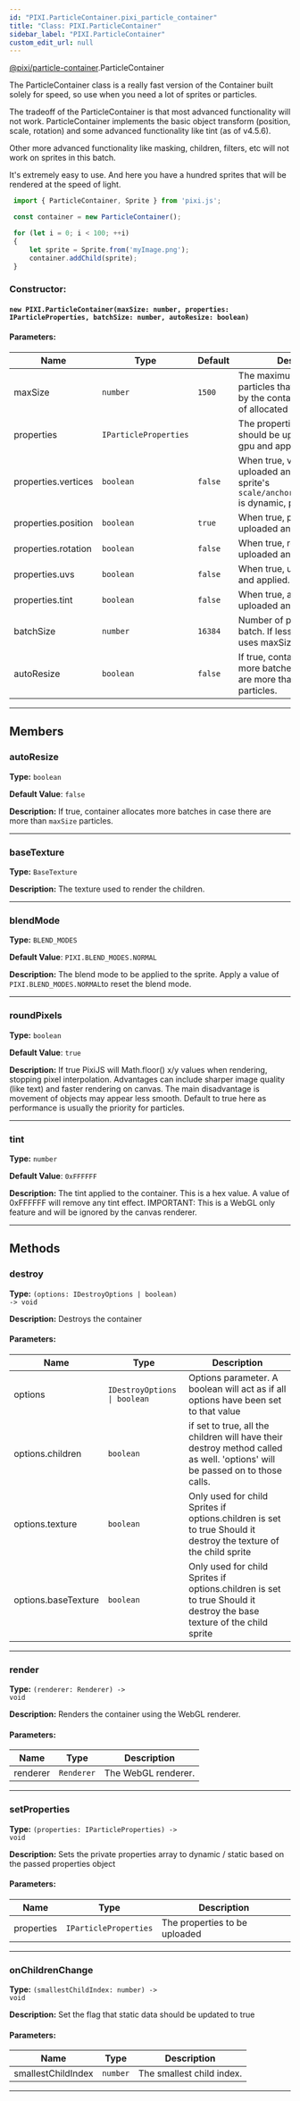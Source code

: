 ```yaml
---
id: "PIXI.ParticleContainer.pixi_particle_container"
title: "Class: PIXI.ParticleContainer"
sidebar_label: "PIXI.ParticleContainer"
custom_edit_url: null
---
```



<div class="package-name">

[@pixi/particle-container](../modules/pixi_particle_container).ParticleContainer

</div>


The ParticleContainer class is a really fast version of the Container built solely for speed, so use when you need a lot of sprites or particles.

The tradeoff of the ParticleContainer is that most advanced functionality will not work. ParticleContainer implements the basic object transform (position, scale, rotation) and some advanced functionality like tint (as of v4.5.6).

Other more advanced functionality like masking, children, filters, etc will not work on sprites in this batch.

It's extremely easy to use. And here you have a hundred sprites that will be rendered at the speed of light.


```js
 import { ParticleContainer, Sprite } from 'pixi.js';

 const container = new ParticleContainer();

 for (let i = 0; i < 100; ++i)
 {
     let sprite = Sprite.from('myImage.png');
     container.addChild(sprite);
 }
```
      

        

<article>

### Constructor:
<h4><code>new PIXI.ParticleContainer(maxSize&#58; number, properties&#58; IParticleProperties, batchSize&#58; number, autoResize&#58; boolean) </code></h4>

#### Parameters:
| Name                | Type                             | Default            | Description                                                                                                             |
| ------------------- | -------------------------------- | ------------------ | ----------------------------------------------------------------------------------------------------------------------- |
| maxSize             | <code>number</code>              | <code>1500</code>  | The maximum number of particles that can be rendered by the container. Affects size of allocated buffers.               |
| properties          | <code>IParticleProperties</code> | <code></code>      | The properties of children that should be uploaded to the gpu and applied.                                              |
| properties.vertices | <code>boolean</code>             | <code>false</code> | When true, vertices be uploaded and applied. if sprite's ` scale/anchor/trim/frame/orig` is dynamic, please set `true`. |
| properties.position | <code>boolean</code>             | <code>true</code>  | When true, position be uploaded and applied.                                                                            |
| properties.rotation | <code>boolean</code>             | <code>false</code> | When true, rotation be uploaded and applied.                                                                            |
| properties.uvs      | <code>boolean</code>             | <code>false</code> | When true, uvs be uploaded and applied.                                                                                 |
| properties.tint     | <code>boolean</code>             | <code>false</code> | When true, alpha and tint be uploaded and applied.                                                                      |
| batchSize           | <code>number</code>              | <code>16384</code> | Number of particles per batch. If less than maxSize, it uses maxSize instead.                                           |
| autoResize          | <code>boolean</code>             | <code>false</code> | If true, container allocates more batches in case there are more than `maxSize` particles.                              |

</article>

---------------------------------------




## Members
<article>

### autoResize 
**Type:** <code>boolean</code>

**Default Value**: <code>false</code>

**Description:** If true, container allocates more batches in case there are more than `maxSize` particles.

</article>


---------------------------------------

<article>

### baseTexture 
**Type:** <code>BaseTexture</code>

**Description:** The texture used to render the children.

</article>


---------------------------------------

<article>

### blendMode 
**Type:** <code>BLEND_MODES</code>

**Default Value**: <code>PIXI.BLEND_MODES.NORMAL</code>

**Description:** The blend mode to be applied to the sprite. Apply a value of `PIXI.BLEND_MODES.NORMAL`to reset the blend mode.

</article>


---------------------------------------

<article>

### roundPixels 
**Type:** <code>boolean</code>

**Default Value**: <code>true</code>

**Description:** If true PixiJS will Math.floor() x/y values when rendering, stopping pixel interpolation. Advantages can include sharper image quality (like text) and faster rendering on canvas. The main disadvantage is movement of objects may appear less smooth. Default to true here as performance is usually the priority for particles.

</article>


---------------------------------------

<article>

### tint 
**Type:** <code>number</code>

**Default Value**: <code>0xFFFFFF</code>

**Description:** The tint applied to the container. This is a hex value. A value of 0xFFFFFF will remove any tint effect. IMPORTANT&#58; This is a WebGL only feature and will be ignored by the canvas renderer.

</article>


---------------------------------------


## Methods
<article>

### destroy 
**Type:** <code>(options&#58; IDestroyOptions &#124; boolean) -&#62; void</code>

**Description:** Destroys the container

#### Parameters:
| Name                | Type                                        | Description                                                                                                                 |
| ------------------- | ------------------------------------------- | --------------------------------------------------------------------------------------------------------------------------- |
| options             | <code>IDestroyOptions &#124; boolean</code> | Options parameter. A boolean will act as if all options have been set to that value                                         |
| options.children    | <code>boolean</code>                        | if set to true, all the children will have their destroy method called as well. 'options' will be passed on to those calls. |
| options.texture     | <code>boolean</code>                        | Only used for child Sprites if options.children is set to true Should it destroy the texture of the child sprite            |
| options.baseTexture | <code>boolean</code>                        | Only used for child Sprites if options.children is set to true Should it destroy the base texture of the child sprite       |
</article>


---------------------------------------

<article>

### render 
**Type:** <code>(renderer&#58; Renderer) -&#62; void</code>

**Description:** Renders the container using the WebGL renderer.

#### Parameters:
| Name     | Type                  | Description         |
| -------- | --------------------- | ------------------- |
| renderer | <code>Renderer</code> | The WebGL renderer. |
</article>


---------------------------------------

<article>

### setProperties 
**Type:** <code>(properties&#58; IParticleProperties) -&#62; void</code>

**Description:** Sets the private properties array to dynamic / static based on the passed properties object

#### Parameters:
| Name       | Type                             | Description                   |
| ---------- | -------------------------------- | ----------------------------- |
| properties | <code>IParticleProperties</code> | The properties to be uploaded |
</article>


---------------------------------------

<article>

### onChildrenChange 
**Type:** <code>(smallestChildIndex&#58; number) -&#62; void</code>

**Description:** Set the flag that static data should be updated to true

#### Parameters:
| Name               | Type                | Description               |
| ------------------ | ------------------- | ------------------------- |
| smallestChildIndex | <code>number</code> | The smallest child index. |
</article>


---------------------------------------


    